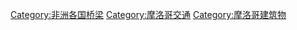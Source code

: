 [[Category:非洲各国桥梁|Category:非洲各国桥梁]]
[[Category:摩洛哥交通|Category:摩洛哥交通]]
[[Category:摩洛哥建筑物|Category:摩洛哥建筑物]]